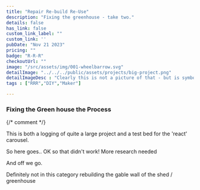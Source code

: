 ```yaml
---
title: "Repair Re-build Re-Use"
description: "Fixing the greenhouse - take two."
details: false
has_link: false
custom_link_label: ""
custom_link: ''
pubDate: "Nov 21 2023"
pricing: ""
badge: "R-R-R"
checkoutUrl: ""
image: "/src/assets/img/001-wheelbarrow.svg"
detailImage: "../../../public/assets/projects/big-project.png"
detailImageDesc : "Clearly this is not a picture of that - but is symbolic of big grungy projects. And yes it is me up to my elbows in repair and rebuild!"
tags : ["RRR","DIY","Maker"]

---
```


### Fixing the Green house the Process

{/* comment */}

This is both a logging of quite a large project and a test bed for the 'react' carousel.

So here goes..
OK so that didn't work! More research needed 

And off we go.

Definitely not in this category rebuilding the gable wall of the shed / greenhouse
